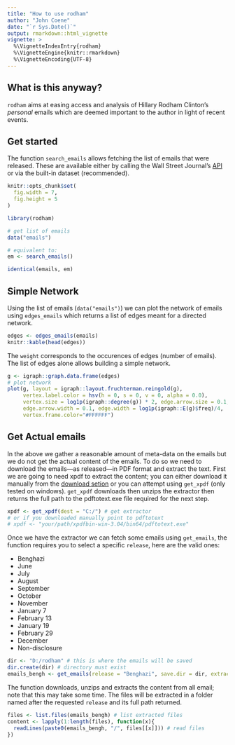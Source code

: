 ---
title: "How to use rodham"
author: "John Coene"
date: "`r Sys.Date()`"
output: rmarkdown::html_vignette
vignette: >
  %\VignetteIndexEntry{rodham}
  %\VignetteEngine{knitr::rmarkdown}
  %\VignetteEncoding{UTF-8}
---

## What is this anyway?

`rodham` aims at easing access and analysis of Hillary Rodham Clinton's *personal* emails which are deemed important to the author in light of recent events.

## Get started

The function `search_emails` allows fetching the list of emails that were released. These are available either by calling the Wall Street Journal's [API](graphics.wsj.com/hillary-clinton-email-documents/) or via the built-in dataset (recommended).

```{r opts, echo=FALSE}
knitr::opts_chunk$set(
  fig.width = 7,
  fig.height = 5
)
```

```{r setup, echo=TRUE, eval=TRUE}
library(rodham)

# get list of emails
data("emails")

# equivalent to:
em <- search_emails()

identical(emails, em)
```

## Simple Network

Using the list of emails (`data("emails")`) we can plot the network of emails using `edges_emails` which returns a list of edges meant for a directed network.

```{r edges, echo=TRUE, eval=TRUE}
edges <- edges_emails(emails)
knitr::kable(head(edges))
```

The `weight` corresponds to the occurences of edges (number of emails). The list of edges alone allows building a simple network.

```{r simple network, echo=TRUE, eval=TRUE}
g <- igraph::graph.data.frame(edges)
# plot network
plot(g, layout = igraph::layout.fruchterman.reingold(g),
     vertex.label.color = hsv(h = 0, s = 0, v = 0, alpha = 0.0), 
     vertex.size = log1p(igraph::degree(g)) * 2, edge.arrow.size = 0.1, 
     edge.arrow.width = 0.1, edge.width = log1p(igraph::E(g)$freq)/4,
     vertex.frame.color="#FFFFFF")
```

## Get Actual emails

In the above we gather a reasonable amount of meta-data on the emails but we do not get the actual content of the emails. To do so we need to download the emails---as released---in PDF format and extract the text. First we are going to need xpdf to extract the content; you can either download it manually from the [download setion](www.foolabs.com/xpdf/download.html) or you can attempt using  `get_xpdf` (only tested on windows).
`get_xpdf` downloads then unzips the extractor then returns the full path to the pdftotext.exe file required for the next step.

```{r get xpdf, echo=TRUE, eval=FALSE}
xpdf <- get_xpdf(dest = "C:/") # get extractor
# or if you downloaded manually point to pdftotext
# xpdf <- "your/path/xpdfbin-win-3.04/bin64/pdftotext.exe"
```

Once we have the extractor we can fetch some emails using `get_emails`, the function requires you to select a specific `release`, here are the valid ones:

* Benghazi
* June
* July
* August
* September
* October
* November
* January 7
* February 13
* January 19
* February 29
* December
* Non-disclosure

```{r get emails, echo=TRUE, eval=FALSE}
dir <- "D:/rodham" # this is where the emails will be saved
dir.create(dir) # directory must exist
emails_bengh <- get_emails(release = "Benghazi", save.dir = dir, extractor = xpdf)
```

The function downloads, unzips and extracts the content from all email; note that this may take some time. The files will be extracted in a folder named after the requested `release` and its full path returned.

```{r read emails, echo=TRUE, eval=FALSE}
files <- list.files(emails_bengh) # list extracted files
content <- lapply(1:length(files), function(x){
  readLines(paste0(emails_bengh, "/", files[[x]])) # read files
})
```
